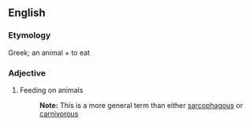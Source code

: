 ==English==

===Etymology===
Greek; an animal + to eat
===Adjective===
{{infl|en|adjective}}

#Feeding on animals
#:'''Note:''' This is a more general term than either [[sarcophagous]] or [[carnivorous]]